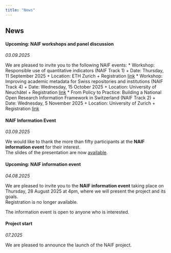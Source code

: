 ```yaml
---
title: "News"
---
```



## News

#### Upcoming: NAIF workshops and panel discussion
*03.09.2025*

We are pleased to invite you to the following NAIF events:
* Workshop: Responsible use of quantitative indicators (NAIF Track 1)
  + Date: Thursday, 11 September 2025
  + Location: ETH Zurich
  + Registration [link](https://yearofscientometrics.ethz.ch/mc-events/syos-workshop-no-6)
* Workshop: Improving academic metadata for Swiss repositories and institutions (NAIF Track 4)
  + Date: Wednesday, 15 October 2025
  + Location: University of Neuchâtel
  + Registration [link](https://forms.gle/23kzvv1kubBDXpHp6)
* From Policy to Practice: Building a National Open Research Information Framework in Switzerland (NAIF Track 2)
  + Date: Wednesday, 5 November 2025
  + Location: University of Zurich
  + Registration [link](https://ema.uzh.ch/RLX4H)


#### NAIF Information Event
*03.09.2025*

We would like to thank the more than fifty participants at the **NAIF information event** for their interest.  
The slides of the presentation are now [available](https://github.com/eth-library/naif/raw/main/documents/2025-08-28_NAIF_information_event.pdf). 


#### Upcoming: NAIF information event
*04.08.2025*

We are pleased to invite you to the **NAIF information event** taking place on Thursday, 28 August 2025 at 4pm, where we will present the project and its goals.  
Registration is no longer available.
  
The information event is open to anyone who is interested.


#### Project start
*07.2025*

We are pleased to announce the launch of the NAIF project.
